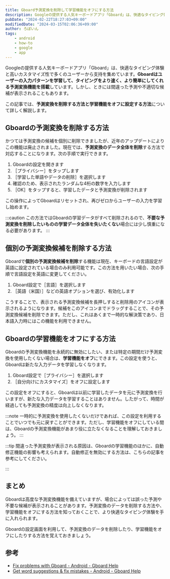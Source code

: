 ```yaml
---
title: Gboard予測変換を削除して学習機能をオフにする方法
description: Googleの提供する人気キーボードアプリ「Gboard」は、快適なタイピング体験と高いカスタマイズ性で多くのユーザーから支持を集めています。Gboardは、ユーザーの入力パターンを学習して、タイピングをより速く、より簡単にしてくれる予測変換機能を搭載していますが、ときには間違った予測や不適切な候補が表示されることもあります。この記事では、予測変換を削除する方法と学習機能をオフに設定する方法について詳しく解説します。
pubDate: "2024-02-22T18:27:03+09:00"
modifiedDate: "2024-03-15T02:06:36+09:00"
author: ろぼいん
tags:
    - android
    - how-to
    - google
    - app
---
```



Googleの提供する人気キーボードアプリ「Gboard」は、快適なタイピング体験と高いカスタマイズ性で多くのユーザーから支持を集めています。**Gboardはユーザーの入力パターンを学習して、タイピングをより速く、より簡単にしてくれる予測変換機能を搭載**しています。しかし、ときには間違った予測や不適切な候補が表示されることもあります。

この記事では、**予測変換を削除する方法と学習機能をオフに設定する方法**について詳しく解説します。

## Gboardの予測変換を削除する方法

かつては予測変換の候補を個別に削除できましたが、近年のアップデートによりこの機能は廃止されました。現在では、**予測変換のデータ全体を削除**する方法で対応することになります。次の手順で実行できます。

1. Gboardの設定を開きます
2. ［プライバシー］をタップします
3. ［学習した単語やデータの削除］を選択します
4. 確認のため、表示されたランダムな4桁の数字を入力します
5. ［OK］をタップすると、学習したデータと予測変換が削除されます

この操作によってGboardはリセットされ、再びゼロからユーザーの入力を学習し始めます。

:::caution
この方法ではGboardの学習データがすべて削除されるので、**不要な予測変換を削除したいものの学習データ全体を失いたくない**場合には少し慎重になる必要があります。
:::

## 個別の予測変換候補を削除する方法

Gboardで**個別の予測変換候補を削除**する機能は現在、キーボードの言語設定が英語に設定されている場合のみ利用可能です。この方法を用いたい場合、次の手順で言語設定を英語に変更してください。

1. Gboard設定で［言語］を選択します
2. ［英語（米国）］などの英語オプションを選び、有効化します

こうすることで、表示される予測変換候補を長押しすると削除用のアイコンが表示されるようになります。候補をこのアイコンまでドラッグすることで、その予測変換候補を削除できます。ただし、これはあくまで一時的な解決策であり、日本語入力時にはこの機能を利用できません。

## Gboardの学習機能をオフにする方法

Gboardの予測変換機能を永続的に無効にしたい、または特定の期間だけ予測変換を使用したくない場合は、**学習機能をオフ**にできます。この設定を使うと、Gboardは新たな入力データを学習しなくなります。

1. Gboard設定で［プライバシー］を選択します
2. ［自分向けにカスタマイズ］をオフに設定します

この設定をオフにすると、Gboardは以前に学習したデータを元に予測変換を行いますが、新たな入力データを学習することはありません。したがって、時間が経過しても予測変換の精度は向上しなくなります。

:::note
一時的に予測変換を使用したくないだけであれば、この設定を利用することでいつでも元に戻すことができます。ただし、学習機能をオフにしている間は、Gboardの予測変換機能があまり役に立たなくなることを理解しておきましょう。
:::

:::tip
間違った予測変換が表示される原因は、Gboardの学習機能のほかに、自動修正機能の影響も考えられます。自動修正を無効にする方法は、こちらの記事を参考にしてください。

<ArticleCard link="/article/2024/03/15/how-to-disable-gboard-autocorrection/" />
:::

## まとめ

Gboardは高度な予測変換機能を備えていますが、場合によっては誤った予測や不要な候補が表示されることがあります。予測変換のデータを削除する方法や、学習機能をオフにする方法を知っておくことで、より快適なタイピング体験を手に入れられます。

Gboardの設定画面を利用して、予測変換のデータを削除したり、学習機能をオフにしたりする方法を覚えておきましょう。

## 参考

- [Fix problems with Gboard - Android - Gboard Help](https://support.google.com/gboard/answer/9058584)
- [Get word suggestions & fix mistakes - Android - Gboard Help](https://support.google.com/gboard/answer/7068415)
